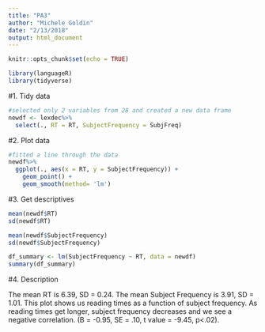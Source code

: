 ```yaml
---
title: "PA3"
author: "Michele Goldin"
date: "2/13/2018"
output: html_document
---
```


```r
knitr::opts_chunk$set(echo = TRUE)

library(languageR)
library(tidyverse)

```


#1. Tidy data

```r

#selected only 2 variables from 28 and created a new data frame
newdf <- lexdec%>%
  select(., RT = RT, SubjectFrequency = SubjFreq)
```

#2. Plot data

```r

#fitted a line through the data
newdf%>%
  ggplot(., aes(x = RT, y = SubjectFrequency)) +
    geom_point() +
    geom_smooth(method= 'lm')
```

#3. Get descriptives

```r
mean(newdf$RT)
sd(newdf$RT)

mean(newdf$SubjectFrequency)
sd(newdf$SubjectFrequency)

```

```r
df_summary <- lm(SubjectFrequency ~ RT, data = newdf)
summary(df_summary)

```

#4. Description

The mean RT is 6.39, SD = 0.24. The mean Subject Frequency is 3.91, SD = 1.01. This plot shows us reading times as a function of subject frequency. As reading times get longer, subject frequency decreases and we see a negative correlation. (B = -0.95, SE = .10, t value = -9.45, p<.02).
